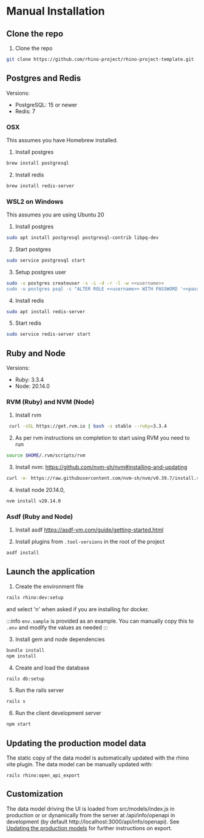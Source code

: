 # Manual Installation

## Clone the repo

1. Clone the repo

```bash
git clone https://github.com/rhino-project/rhino-project-template.git
```

## Postgres and Redis

Versions:

- PostgreSQL: 15 or newer
- Redis: 7

### OSX

This assumes you have Homebrew installed.

1. Install postgres

```bash
brew install postgresql
```

2. Install redis

```bash
brew install redis-server
```

### WSL2 on Windows

This assumes you are using Ubuntu 20

1. Install postgres

```bash
sudo apt install postgresql postgresql-contrib libpq-dev
```

2. Start postgres

```bash
sudo service postgresql start
```

3. Setup postgres user

```bash
sudo -u postgres createuser -s -i -d -r -l -w <<username>>
sudo -u postgres psql -c "ALTER ROLE <<username>> WITH PASSWORD '<<password>>';"
```

4. Install redis

```bash
sudo apt install redis-server
```

5. Start redis

```bash
sudo service redis-server start
```

## Ruby and Node

Versions:

- Ruby: 3.3.4
- Node: 20.14.0

### RVM (Ruby) and NVM (Node)

1. Install rvm

```bash
 curl -sSL https://get.rvm.io | bash -s stable --ruby=3.3.4
```

2. As per rvm instructions on completion to start using RVM you need to run

```bash
source $HOME/.rvm/scripts/rvm
```

3. Install nvm: https://github.com/nvm-sh/nvm#installing-and-updating

```bash
curl -o- https://raw.githubusercontent.com/nvm-sh/nvm/v0.39.7/install.sh | bash
```

4. Install node 20.14.0,

```bash
nvm install v20.14.0
```

### Asdf (Ruby and Node)

1. Install asdf https://asdf-vm.com/guide/getting-started.html

2. Install plugins from `.tool-versions` in the root of the project

```bash
asdf install
```

## Launch the application

1. Create the environment file

```bash
rails rhino:dev:setup
```

and select 'n' when asked if you are installing for docker.

:::info
`env.sample` is provided as an example. You can manually copy this to `.env` and modify the values as needed
:::

3. Install gem and node dependencies

```bash
bundle install
npm install
```

4. Create and load the database

```bash
rails db:setup
```

5. Run the rails server

```bash
rails s
```

6. Run the client development server

```bash
npm start
```

## Updating the production model data

The static copy of the data model is automatically updated with the rhino vite plugin. The data model can be manually updated with:

```
rails rhino:open_api_export
```

## Customization

The data model driving the UI is loaded from src/models/index.js in production or or dynamically from the server at /api/info/openapi in development (by default http://localhost:3000/api/info/openapi). See [Updating the production models](#updating-the-production-model-data) for
further instructions on export.
